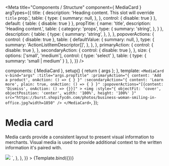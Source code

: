 
<Meta
  title="Components / Structure"
  component={ MediaCard }
  argTypes={{
    title: {
      description: 'Heading content. This slot will override `title` prop.',
      table: {
        type: {
          summary: null,
        },
      },
      control: { disable: true }
    },
    default: {
      table: { disable: true }
    },
    propTitle: {
      name: 'title',
      description: 'Heading content.',
      table: {
        category: 'props',
        type: {
          summary: 'string',
        },
      }
    },
    description: {
      table: {
        type: {
          summary: 'string',
        },
      },
    },
    popoverActions: {
      control: { disable: true },
      table: {
        defaultValue: {
          summary: null,
        },
        type: {
          summary: 'ActionListItemDescriptor[]',
        },
      },
    },
    primaryAction: {
      control: { disable: true },
    },
    secondaryAction: {
      control: { disable: true },
    },
    size: {
      options: ['small', 'medium'],
      control: { type: 'select' },
      table: { type: { summary: 'small | medium' } },
    },
  }}
/>

  components: { MediaCard },
  setup() {
    return { args };
  },
  template: `
    <MediaCard
      v-bind="args"
      :title="args.propTitle"
      :primaryAction="{ content: 'Add a product', onAction: () => { } }"
      :secondaryAction="{ content: 'Learn more', plain: true, onAction: () => { } }"
      :popoverActions="[{content: 'Dismiss', onAction: () => {}}]"
    >
      <img
        :style="{ objectFit: 'cover', objectPosition: 'center', width: '100%', height: '100%' }"
        src="https://burst.shopifycdn.com/photos/business-woman-smiling-in-office.jpg?width=1850"
      />
    </MediaCard>
  `,
});

# Media card

Media cards provide a consistent layout to present visual information to merchants. Visual media is used to provide additional context to the written information it's paired with.

<Canvas>
  <Story
    name="Media Card"
    height="300px"
    inline={false}
    args={{
      size: 'medium',
      portrait: false,
      propTitle: 'Get closer to launching your store',
      description: 'Start your business with eye-catching inventory.',
    }}
    parameters={{
      docs: {
        source: {
          code: dedent`
            <MediaCard
              title="Get closer to launching your store",
              :primaryAction="{ content: 'Add a product', onAction: () => { } }",
              :secondaryAction="{ content: 'Learn more', plain: true, onAction: () => { } }"
              description="Start your business with eye-catching inventory."
              :popoverActions="[{content: 'Dismiss', onAction: () => {}}]"
            >
              <img
                :style="{ objectFit: 'cover', objectPosition: 'center', width: '100%', height: '100%' }"
                src="https://burst.shopifycdn.com/photos/business-woman-smiling-in-office.jpg?width=1850"
              />
            </MediaCard>
          `,
        },
      },
    }}
  >
    {Template.bind({})}
  </Story>
</Canvas>

<ArgsTable story="Media Card"/>
